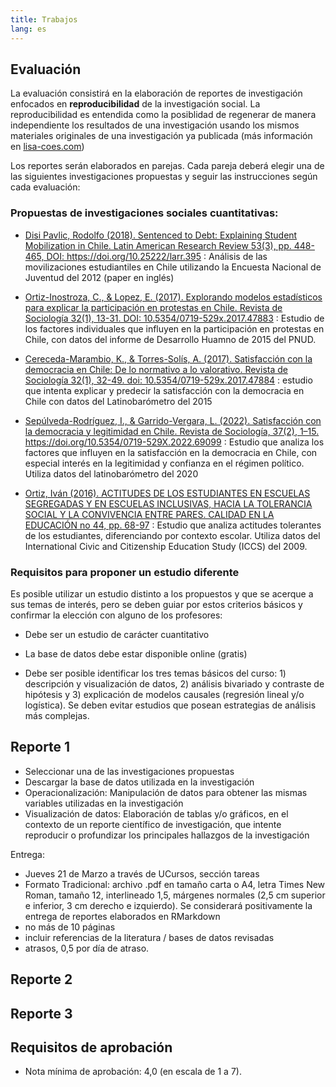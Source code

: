 ---
title: Trabajos
lang: es
---

## Evaluación

La evaluación consistirá en la elaboración de reportes de investigación enfocados en **reproducibilidad** de la investigación social. La reproducibilidad es entendida como la posiblidad de regenerar de manera independiente los resultados de una investigación usando los mismos materiales originales de una investigación ya publicada (más información en [lisa-coes.com](lisa-coes.com))

Los reportes serán elaborados en parejas. Cada pareja deberá elegir una de las siguientes investigaciones propuestas y seguir las instrucciones según cada evaluación:

### Propuestas de investigaciones sociales cuantitativas:

* [Disi Pavlic, Rodolfo (2018). Sentenced to Debt: Explaining Student Mobilization in Chile. Latin American Research Review 53(3), pp. 448-465, DOI: https://doi.org/10.25222/larr.395](https://www.cambridge.org/core/journals/latin-american-research-review/article/sentenced-to-debt-explaining-student-mobilization-in-chile/A7E9047126E9464D5273F7662FF2570C) : Análisis de las movilizaciones estudiantiles en Chile utilizando la Encuesta Nacional de Juventud del 2012 (paper en inglés)

* [Ortiz-Inostroza, C., & Lopez, E. (2017). Explorando modelos estadísticos para explicar la participación en protestas en Chile. Revista de Sociología 32(1), 13-31. DOI: 10.5354/0719-529x.2017.47883](https://revistadesociologia.uchile.cl/index.php/RDS/article/view/47883/50542) : Estudio de los factores individuales que influyen en la participación en protestas en Chile, con datos del informe de Desarrollo Huamno de 2015 del PNUD.

* [Cereceda-Marambio, K., & Torres-Solís, A. (2017). Satisfacción con la democracia en Chile: De lo normativo a lo valorativo. Revista de Sociología 32(1), 32-49. doi: 10.5354/0719-529x.2017.47884](https://revistadesociologia.uchile.cl/index.php/RDS/article/view/47884/50543) : estudio que intenta explicar y predecir la satisfacción con la democracia en Chile con datos del Latinobarómetro del 2015

* [Sepúlveda-Rodríguez, I., & Garrido-Vergara, L. (2022). Satisfacción con la democracia y legitimidad en Chile. Revista de Sociología, 37(2), 1–15. https://doi.org/10.5354/0719-529X.2022.69099](https://revistadesociologia.uchile.cl/index.php/RDS/article/view/69099/71793) : Estudio que analiza los factores que influyen en la satisfacción en la democracia en Chile, con especial interés en la legitimidad y confianza en el régimen político. Utiliza datos del latinobarómetro del 2020

* [Ortiz, Iván (2016). ACTITUDES DE LOS ESTUDIANTES EN ESCUELAS SEGREGADAS Y EN ESCUELAS INCLUSIVAS, HACIA LA TOLERANCIA SOCIAL Y LA CONVIVENCIA ENTRE PARES. CALIDAD EN LA EDUCACIÓN no 44, pp. 68-97](https://www.calidadenlaeducacion.cl/index.php/rce/article/view/20/17) : Estudio que analiza actitudes tolerantes de los estudiantes, diferenciando por contexto escolar. Utiliza datos del International Civic and Citizenship Education Study (ICCS) del 2009.

### Requisitos para proponer un estudio diferente

Es posible utilizar un estudio distinto a los propuestos y que se acerque a sus temas de interés, pero se deben guiar por estos criterios básicos y confirmar la elección con alguno de los profesores:

- Debe ser un estudio de carácter cuantitativo

- La base de datos debe estar disponible online (gratis)

- Debe ser posible identificar los tres temas básicos del curso: 1) descripción y visualización de datos, 2) análisis bivariado y contraste de hipótesis y 3) explicación de modelos causales (regresión lineal y/o logística). Se deben evitar estudios que posean estrategias de análisis más complejas.


## Reporte 1

- Seleccionar una de las investigaciones propuestas
- Descargar la base de datos utilizada en la investigación
- Operacionalización: Manipulación de datos para obtener las mismas variables utilizadas en la investigación
- Visualización de datos: Elaboración de tablas y/o gráficos, en el contexto de un reporte científico de investigación, que intente reproducir o profundizar los principales hallazgos de la investigación


Entrega:

- Jueves 21 de Marzo a través de UCursos, sección tareas
- Formato Tradicional: archivo .pdf en tamaño carta o A4, letra Times New Roman, tamaño 12, interlineado 1,5, márgenes normales (2,5 cm superior e inferior, 3 cm derecho e izquierdo). Se considerará positivamente la entrega de reportes elaborados en RMarkdown
- no más de 10 páginas
- incluir referencias de la literatura / bases de datos revisadas
- atrasos, 0,5 por día de atraso.

## Reporte 2




## Reporte 3





## Requisitos de aprobación

- Nota mínima de aprobación: 4,0 (en escala de 1 a 7).
